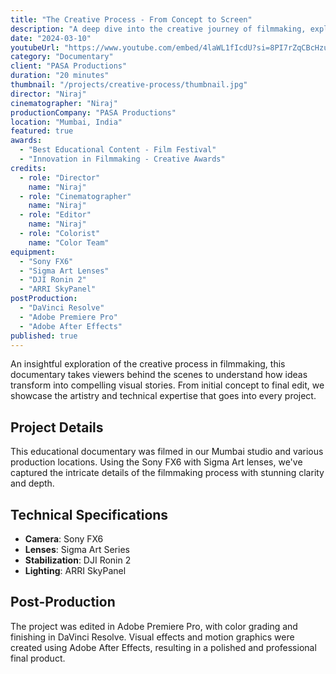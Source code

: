 ```yaml
---
title: "The Creative Process - From Concept to Screen"
description: "A deep dive into the creative journey of filmmaking, exploring the artistic decisions and technical expertise that bring stories to life on screen."
date: "2024-03-10"
youtubeUrl: "https://www.youtube.com/embed/4laWL1fIcdU?si=8PI7rZqCBcHzuq7y"
category: "Documentary"
client: "PASA Productions"
duration: "20 minutes"
thumbnail: "/projects/creative-process/thumbnail.jpg"
director: "Niraj"
cinematographer: "Niraj"
productionCompany: "PASA Productions"
location: "Mumbai, India"
featured: true
awards:
  - "Best Educational Content - Film Festival"
  - "Innovation in Filmmaking - Creative Awards"
credits:
  - role: "Director"
    name: "Niraj"
  - role: "Cinematographer"
    name: "Niraj"
  - role: "Editor"
    name: "Niraj"
  - role: "Colorist"
    name: "Color Team"
equipment:
  - "Sony FX6"
  - "Sigma Art Lenses"
  - "DJI Ronin 2"
  - "ARRI SkyPanel"
postProduction:
  - "DaVinci Resolve"
  - "Adobe Premiere Pro"
  - "Adobe After Effects"
published: true
---
```


An insightful exploration of the creative process in filmmaking, this documentary takes viewers behind the scenes to understand how ideas transform into compelling visual stories. From initial concept to final edit, we showcase the artistry and technical expertise that goes into every project.

## Project Details

This educational documentary was filmed in our Mumbai studio and various production locations. Using the Sony FX6 with Sigma Art lenses, we've captured the intricate details of the filmmaking process with stunning clarity and depth.

## Technical Specifications

- **Camera**: Sony FX6
- **Lenses**: Sigma Art Series
- **Stabilization**: DJI Ronin 2
- **Lighting**: ARRI SkyPanel

## Post-Production

The project was edited in Adobe Premiere Pro, with color grading and finishing in DaVinci Resolve. Visual effects and motion graphics were created using Adobe After Effects, resulting in a polished and professional final product. 